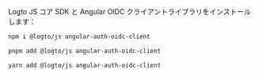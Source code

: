 Logto JS コア SDK と Angular OIDC クライアントライブラリをインストールします：

<Tabs>

  <TabItem value="npm" label="npm">

```bash
npm i @logto/js angular-auth-oidc-client
```

  </TabItem>
  <TabItem value="pnpm" label="pnpm">

```bash
pnpm add @logto/js angular-auth-oidc-client
```

  </TabItem>
  <TabItem value="yarn" label="yarn">

```bash
yarn add @logto/js angular-auth-oidc-client
```

  </TabItem>

</Tabs>
